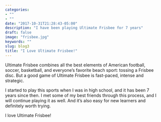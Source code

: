 ```yaml
---
categories:
- ""
- ""
date: "2017-10-31T21:28:43-05:00"
description: "I have been playing Ultimate Frisbee for 7 years"
draft: false
image: "frisbee.jpg"
keywords: ""
slug: blog3
title: "I Love Ultimate Frisbee!"
---
```



Ultimate Frisbee combines all the best elements of American football, soccer, basketball, and everyone's favorite beach sport: tossing a Frisbee disc. But a good game of Ultimate Frisbee is fast-paced, intense and strategic. 

I started to play this sports when I was in high school, and it has been 7 years since then. I met some of my best friends through this process, and I will continue playing it as well. And it's also easy for new learners and definitely worth trying.

I love Ultimate Frisbee!